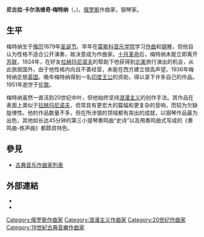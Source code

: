 {{Unreferenced|time=2021-12-26T06:38:40+00:00}}
{{Infobox classical
| 中文名       = 尼古拉·梅特纳
| 画像         = Metner N.K. Postcard-1910.jpg
| 附注         = 1910年的尼古拉·梅特纳
| 原文名       = {{lang|ru|Никола́й Ка́рлович Ме́тнер}}
| 拉丁字母     = Nikoláj Kárlovič Métner
| 国别         = 俄罗斯  
| 出生日期     = {{OldStyleDate|1880年|1月5日|1879年12月24日}}
| 出生地       = 莫斯科
| 逝世日期     = {{Death date and age|df=yes|1951|11|13|1880|1|5}}
| 逝世地       = 伦敦
| 所属时期     = 浪漫主义，20世纪
| 所属乐派     =  
| 擅长作品类型 = 协奏曲，室内乐，钢琴曲，艺术歌曲
| 代表作       = 三部钢琴协奏曲，三首小提琴奏鸣曲，十四首钢琴奏鸣曲，大量钢琴小品，艺术歌曲等
| 师从         = [[塔涅耶夫|塔涅耶夫]]
| 学生         = 
| 官方网站     = 
}}

'''尼古拉·卡尔洛维奇·梅特纳'''（{{lang-ru|Никола́й Ка́рлович Ме́тнер|Nikoláj Kárlovič Métner}}，{{bd|1880年|1月5日|1951年|11月13日}})，[[俄罗斯|俄罗斯]]作曲家，钢琴家。

== 生平 ==
梅特纳生于[[俄历|俄历]]1879年[[圣诞节|圣诞节]]。早年在[[莫斯科音乐学院|莫斯科音乐学院]]学习[[作曲|作曲]]和[[钢琴|钢琴]]，但他自认为性格不适合公开演奏，故决意成为作曲家。[[十月革命|十月革命]]后，梅特纳未能立即离开[[苏联|苏联]]，1924年，在好友[[拉赫玛尼诺夫|拉赫玛尼诺夫]]的帮助下他获得到[[北美|北美]]旅行演出的机会，从此旅居国外，由于他性格内向且不善经营，未能在西方建立很高声望。1936年梅特纳定居[[英国|英国]]。晚年梅特纳得到一名[[印度|印度]][[王公|王公]]的资助，得以录下许多自己的作品。1951年逝世于[[伦敦|伦敦]]。

梅特纳虽然一直活到20世纪中叶，但他始终坚持[[浪漫主义音乐|浪漫主义]]的创作手法。其作品在表面上类似于[[拉赫玛尼诺夫|拉赫玛尼诺夫]]，但常具有更宏大的篇幅和更复杂的音响，而较为欠缺旋律性。他的作品数量不多，但在所涉猎的领域都有突出的成就，以钢琴作品最为出色，其他如长达45分钟的第三小提琴奏鸣曲“史诗”以及用奏鸣曲式写成的《奏鸣曲-练声曲》都颇具特色。

== 參見 ==
{{portal box|古典音樂}}
* [[古典音乐作曲家列表|古典音乐作曲家列表]]

== 外部連結 ==
* {{Internet Archive author |sname=Nikolai Medtner |sopt=t}}
* {{IMSLP|id=Medtner, Nikolay}}

{{Authority control}}

{{DEFAULTSORT:Medtner, Nikolai}}
[[Category:俄罗斯作曲家|Category:俄罗斯作曲家]]
[[Category:浪漫主义作曲家|Category:浪漫主义作曲家]]
[[Category:20世纪作曲家|Category:20世纪作曲家]]
[[Category:19世紀古典音樂作曲家|Category:19世紀古典音樂作曲家]]